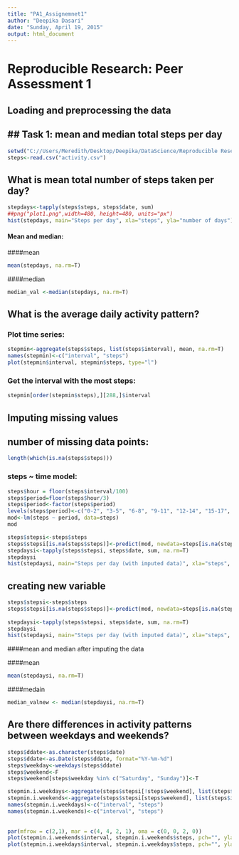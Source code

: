 ```yaml
---
title: "PA1_Assignemnet1"
author: "Deepika Dasari"
date: "Sunday, April 19, 2015"
output: html_document
---
```


# Reproducible Research: Peer Assessment 1

## Loading and preprocessing the data
## Task 1: mean and median total steps per day
------

```r
setwd("C://Users/Meredith/Desktop/Deepika/DataScience/Reproducible Research/Assisgnment1")
steps<-read.csv("activity.csv")
```



## What is mean total number of steps taken per day?

```r
stepdays<-tapply(steps$steps, steps$date, sum)
##png("plot1.png",width=480, height=480, units="px")
hist(stepdays, main="Steps per day", xla="steps", yla="number of days")
```

#### Mean and median: 

####mean
```r
mean(stepdays, na.rm=T)
```
####median
```r
median_val <-median(stepdays, na.rm=T)
```


## What is the average daily activity pattern?

### Plot time series:

```r
stepmin<-aggregate(steps$steps, list(steps$interval), mean, na.rm=T)
names(stepmin)<-c("interval", "steps")
plot(stepmin$interval, stepmin$steps, type="l")
```

### Get the interval with the most steps:
```r
stepmin[order(stepmin$steps),][288,]$interval
```


## Imputing missing values

## number of missing data points:
```r
length(which(is.na(steps$steps)))
```
 
### steps ~ time model:
```r
steps$hour = floor(steps$interval/100)
steps$period=floor(steps$hour/3)
steps$period<-factor(steps$period)
levels(steps$period)<-c("0-2", "3-5", "6-8", "9-11", "12-14", "15-17", "18-20", "21-23")
mod<-lm(steps ~ period, data=steps)
mod
```
```r
steps$stepsi<-steps$steps
steps$stepsi[is.na(steps$steps)]<-predict(mod, newdata=steps[is.na(steps$steps),])
stepdaysi<-tapply(steps$stepsi, steps$date, sum, na.rm=T)
stepdaysi
hist(stepdaysi, main="Steps per day (with imputed data)", xla="steps", yla="number of days", col="#ff99ff")
```


## creating new variable 
```r
steps$stepsi<-steps$steps
steps$stepsi[is.na(steps$steps)]<-predict(mod, newdata=steps[is.na(steps$steps),])
             
stepdaysi<-tapply(steps$stepsi, steps$date, sum, na.rm=T)
stepdaysi
hist(stepdaysi, main="Steps per day (with imputed data)", xla="steps", yla="number of days", col="#ff99ff")
```

####mean and median after imputing the data 

####mean
```r
mean(stepdaysi, na.rm=T)
```
####medain
```r
median_valnew <- median(stepdaysi, na.rm=T)
```
            
              
              
              
## Are there differences in activity patterns between weekdays and weekends?
              
```r
steps$ddate<-as.character(steps$date)
steps$ddate<-as.Date(steps$ddate, format="%Y-%m-%d")
steps$weekday<-weekdays(steps$ddate)
steps$weekend<-F
steps$weekend[steps$weekday %in% c("Saturday", "Sunday")]<-T

stepmin.i.weekdays<-aggregate(steps$stepsi[!steps$weekend], list(steps$interval[!steps$weekend]), mean, na.rm=T)
stepmin.i.weekends<-aggregate(steps$stepsi[steps$weekend], list(steps$interval[steps$weekend]), mean, na.rm=T)
names(stepmin.i.weekdays)<-c("interval", "steps")
names(stepmin.i.weekends)<-c("interval", "steps")
              
              
par(mfrow = c(2,1), mar = c(4, 4, 2, 1), oma = c(0, 0, 2, 0))
plot(stepmin.i.weekends$interval, stepmin.i.weekends$steps, pch="", ylab="Steps", xlab="", main="weekend", type="l", ylim=c(0,220), col="blue")
plot(stepmin.i.weekdays$interval, stepmin.i.weekdays$steps, pch="", ylab="Steps", xlab="", main="weekday", type="l",  ylim=c(0,220), col="darkred")
```

